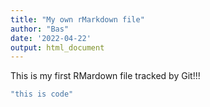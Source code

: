 ```yaml
---
title: "My own rMarkdown file"
author: "Bas"
date: '2022-04-22'
output: html_document
---
```

This is my first RMardown file tracked by Git!!!

```r
"this is code"
```
